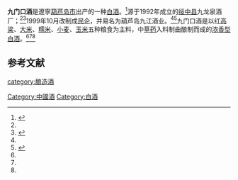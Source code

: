 '''九门口酒'''是遼寧[[葫芦岛市|葫芦岛市]]出产的一种[[中国烧酒|白酒]]。<ref name=l0>{{cite web|url=http://www.hldntv.com/news_view.asp?id=593 |title=葫芦岛九江酒业|language=Zh-hans|date=2013年12月30日|archivedate=2021-06-10|archiveurl=https://web.archive.org/web/20201027062657/http://hldntv.com/news_view.asp?id=593}}</ref>源于1992年成立的[[绥中县|绥中县]]九龙泉酒厂；<ref name=l0/><ref name=l2>{{cite web|url=https://www.sohu.com/a/324635999_120056489 |title=九江酒业：真材实料 诚信酿酒|language=Zh-hans|date=2019年7月3日}}</ref>1999年10月改制成[[民企|民企]]，并易名为葫芦岛九江酒业。<ref name=l0/><ref name=l1>{{cite web|url=http://www.hldnews.com/Item/94194.aspx |title=什么丢了 信誉不能丢|language=Zh-hans|date=2018年12月7日}}</ref>九门口酒是以红[[高粱|高粱]]、[[大米|大米]]、[[糯米|糯米]]、[[小麦|小麦]]、[[玉米|玉米]]五种粮食为主料，中[[草药|草药]]入料制曲酿制而成的[[浓香型白酒|浓香型白酒]]。<ref name=l0/><ref name=l1/><ref name=l2/>

==参考文献==
{{reflist}}
{{饮料小作品}}

[[category:酿造酒|category:酿造酒]]
[[Category:中國酒|Category:中國酒]]
[[Category:白酒|Category:白酒]]